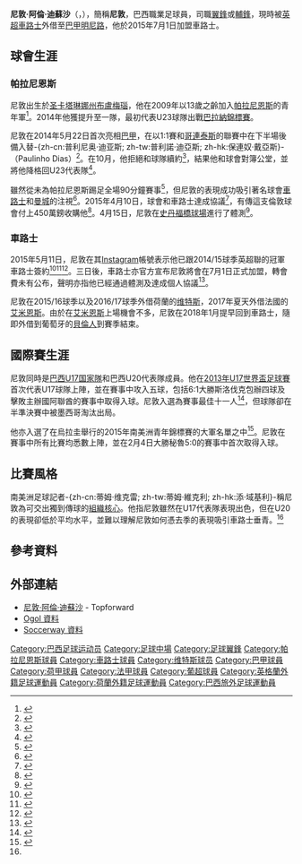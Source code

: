 {{Portuguese name|Allan|De Souza}}
{{noteTA|G1=足球|G2=南美球會|G3=英超|G4=巴甲|1=zh-cn:纳坦·阿兰·德索萨; zh-tw:納坦·阿倫·德索薩; zh-hk:尼敦·阿倫·迪蘇沙|2=zh-cn:纳坦; zh-tw:納坦; zh-hk:尼敦}}{{Infobox football biography
| name                = 尼敦<br>Nathan
| image               = Nathan Allan de Souza.jpg
| image_size          = 
| caption             = 
| fullname            = Nathan Allan de Souza
| birth_date          = {{Birth date and age|1996|3|13|df=yes}}
| birth_place         = {{BRA}}[[布盧梅瑙|布盧梅瑙]]
| height              = {{height|m=1.77}}
| position            = [[中場|中場]]
| currentclub         = [[米內羅競技俱樂部|明尼路]] ([[車路士|車路士]]外借)
| clubnumber          = 23
| youthyears1         = 2009–2013
| youthclubs1         = [[帕拉尼恩斯|帕拉尼恩斯]]
| years1              = 2013–2015
| clubs1              = [[帕拉尼恩斯|帕拉尼恩斯]]
| caps1               = 11
| goals1              = 0
| years2              = 2015–
| clubs2              = [[切尔西足球俱乐部|切尔西]]
| caps2               = 0
| goals2              = 0
| years3              = 2015–2017
| clubs3              = → [[維迪斯職業足球基金會|维特斯]] (外借)
| caps3               = 45
| goals3              = 6
| years4              = 2017–2018
| clubs4              = → [[艾米恩斯體育會|艾米恩斯]] (外借)
| caps4               = 1
| goals4              = 0
| years5              = 2017–2018
| clubs5              = → [[艾米恩斯體育會|艾米恩斯二隊]] (外借)
| caps5               = 2
| goals5              = 0
| years6              = 2018
| clubs6              = → [[貝倫人足球俱樂部|貝倫人]] (外借)
| caps6               = 13
| goals6              = 2
| years7              = 2018-
| clubs7             = → [[米內羅競技俱樂部|明尼路]] (外借)
| caps7               = 0
| goals7              = 0
| nationalyears1      = 2013–2014
| nationalteam1       = [[巴西17岁以下国家足球队|巴西U17]]
| nationalcaps1       = 5
| nationalgoals1      = 5
| nationalyears2      = 2014–2015
| nationalteam2       = [[巴西20岁以下国家足球队|巴西U20]]
| nationalcaps2       = 14
| nationalgoals2      = 3
| club-update         = 2018年7月24日
| nationalteam-update = 2015年2月7日
}}

'''尼敦·阿倫·迪蘇沙'''（{{lang-pt|'''Nathan Allan de Souza'''}}，{{bd|1996年|3月13日}}），簡稱'''尼敦'''，巴西職業足球員，司職[[翼鋒|翼鋒]]或[[輔鋒|輔鋒]]，現時被[[英超|英超]][[車路士|車路士]]外借至[[巴甲|巴甲]][[米內羅競技俱樂部|明尼路]]，他於2015年7月1日加盟車路士。

==球會生涯==
===帕拉尼恩斯===
尼敦出生於[[圣卡塔琳娜州|圣卡塔琳娜州]][[布盧梅瑙|布盧梅瑙]]，他在2009年以13歲之齡加入[[帕拉尼恩斯|帕拉尼恩斯]]的青年軍<ref>{{cite web|url=http://www.atleticoparanaense.com/site/noticias/detalhe/27524/Sub-17-Reserva-protagonista-Nathan-foi-decisivo-para-o-ttulo-da-Copa-Brasil|title=Sub-17: Reserva protagonista, Nathan foi decisivo para o título da Copa Brasil|trans_title=Under-17s: Protagonist substitute, Nathan was decisive to Copa Brasil's title|publisher=Atlético Paranaense's official website|language=pt|date=22 July 2012|accessdate=15 April 2015|archive-url=https://web.archive.org/web/20160304090358/http://www.atleticoparanaense.com/site/noticias/detalhe/27524/Sub-17-Reserva-protagonista-Nathan-foi-decisivo-para-o-ttulo-da-Copa-Brasil|archive-date=2016-03-04|dead-url=yes}}</ref>。2014年他獲提升至一隊，最初代表U23球隊出戰[[巴拉納錦標賽|巴拉納錦標賽]]。

尼敦在2014年5月22日首次亮相[[巴甲|巴甲]]，在以1:1賽和[[哥連泰斯|哥連泰斯]]的聯賽中在下半場後備入替-{zh-cn:普利尼奥·迪亚斯; zh-tw:普利諾·迪亞斯; zh-hk:保連奴·戴亞斯}-（Paulinho Dias）<ref>{{cite web|url=http://globoesporte.globo.com/jogo/brasileirao2014/21-05-2014/corinthians-atletico-pr.html|title=Atlético-PR arranca empate com o Timão e frustra a Fiel mais uma vez|trans_title=Atlético-PR gets a draw against ''Timão'' and frustrates ''Fiel'' once more|publisher=Globo Esporte|language=pt|date=22 May 2014|accessdate=15 April 2015|archive-date=2014-05-25|archive-url=https://web.archive.org/web/20140525025518/http://globoesporte.globo.com/jogo/brasileirao2014/21-05-2014/corinthians-atletico-pr.html|dead-url=no}}</ref>。在10月，他拒絕和球隊續約<ref>{{cite web|url=http://globoesporte.globo.com/futebol/times/atletico-pr/noticia/2014/10/atletico-pr-tenta-renovar-contrato-de-nathan-mas-jogador-rejeita-proposta.html|title=Atlético-PR tenta renovar contrato de Nathan, mas jogador rejeita proposta|trans_title=Atlético-PR tries to renew Nathan's contract, but player rejects bid|publisher=Globo Esporte|language=pt|date=6 October 2014|accessdate=15 April 2015|archive-date=2020-07-10|archive-url=https://web.archive.org/web/20200710014359/http://globoesporte.globo.com/pr/futebol/times/atletico-pr/noticia/2014/10/atletico-pr-tenta-renovar-contrato-de-nathan-mas-jogador-rejeita-proposta.html|dead-url=no}}</ref>，結果他和球會對簿公堂，並將他降格回U23代表隊<ref>{{cite web|url=http://globoesporte.globo.com/futebol/times/atletico-pr/noticia/2014/12/jovem-do-atletico-pr-sofre-com-extra-campo-mas-garante-sei-o-que-quero.html#atleta-nathan|title=Jovem do Atlético-PR sofre com extra-campo, mas garante: "Sei o que quero"|trans_title=Atlético-PR's youngster suffers with outside, but assures: "I know what I want"|publisher=Globo Esporte|language=pt|date=10 December 2014|accessdate=15 April 2015|archive-date=2020-07-10|archive-url=https://web.archive.org/web/20200710014358/http://globoesporte.globo.com/pr/futebol/times/atletico-pr/noticia/2014/12/jovem-do-atletico-pr-sofre-com-extra-campo-mas-garante-sei-o-que-quero.html#atleta-nathan|dead-url=no}}</ref>。

雖然從未為帕拉尼恩斯踢足全場90分鐘賽事<ref name=bleacher>{{cite web|url=http://bleacherreport.com/articles/2432541-chelsea-transfer-news-nathan-deal-doubted-latest-oscar-and-danny-rose-rumours|title=Chelsea Transfer News: Nathan Deal Doubted, Latest Oscar and Danny Rose Rumours|publisher=Bleacher Report|date=16 April 2015|accessdate=16 April 2015|first=Nick|last=Akerman|archive-date=2015-04-19|archive-url=https://web.archive.org/web/20150419025002/http://bleacherreport.com/articles/2432541-chelsea-transfer-news-nathan-deal-doubted-latest-oscar-and-danny-rose-rumours|dead-url=no}}</ref>，但尼敦的表現成功吸引著名球會[[車路士|車路士]]和[[曼彻斯特城足球俱乐部|曼城]]的注視<ref>{{cite web|url=http://www.express.co.uk/sport/football/570606/Brazil-Chelsea-wonderkid-4-5m-medical|title=Brazil wonderkid set to COMPLETE £4.5m Chelsea move TODAY|date=15 April 2015|accessdate=16 April 2015|archive-date=2015-04-18|archive-url=https://web.archive.org/web/20150418000407/http://www.express.co.uk/sport/football/570606/Brazil-Chelsea-wonderkid-4-5m-medical|dead-url=no}}</ref>。2015年4月10日，球會和車路士達成協議<ref>{{cite web|url=http://globoesporte.globo.com/futebol/times/atletico-pr/noticia/2015/04/atletico-pr-e-nathan-fazem-acordo-e-meia-deve-defender-o-chelsea.html|title=Atlético-PR e Nathan fazem acordo e meia deve defender o Chelsea|trans_title=Atlético-PR and Nathan reach agreement and midfielder may play for Chelsea|publisher=Globo Esporte|language=pt|date=10 April 2015|accessdate=15 April 2015|archive-date=2015-04-14|archive-url=https://web.archive.org/web/20150414024420/http://globoesporte.globo.com/futebol/times/atletico-pr/noticia/2015/04/atletico-pr-e-nathan-fazem-acordo-e-meia-deve-defender-o-chelsea.html|dead-url=no}}</ref>，有傳這支倫敦球會付上450萬鎊收購他<ref>{{cite web|url=http://www.espnfc.com/story/2400108/chelsea-to-sign-brazil-and-atletico-paranaense-teenager-nathan-sources|title=Chelsea to sign Brazil and Atletico Paranaense teenager Nathan - sources|publisher=[[ESPN_FC|ESPN FC]]|date=15 April 2015|accessdate=15 April 2015|archive-date=2015-04-18|archive-url=https://web.archive.org/web/20150418115223/http://www.espnfc.com/story/2400108/chelsea-to-sign-brazil-and-atletico-paranaense-teenager-nathan-sources|dead-url=no}}</ref>。4月15日，尼敦在[[史丹福橋球場|史丹福橋球場]]進行了體測<ref>{{cite web|url=http://www1.skysports.com/football/news/11668/9806928/sky-sources-brazilian-nathan-undergoing-chelsea-medical|title=Nathan to join Chelsea|publisher=Sky Sports|date=16 April 2015|accessdate=16 April 2015|archive-date=2015-04-15|archive-url=https://web.archive.org/web/20150415224927/http://www1.skysports.com/football/news/11668/9806928/sky-sources-brazilian-nathan-undergoing-chelsea-medical|dead-url=no}}</ref>。

===車路士===
2015年5月11日，尼敦在其[[Instagram|Instagram]]帳號表示他已跟2014/15球季英超聯的冠軍車路士簽約<ref>{{citeweb|url=http://www.goal.com/en-gb/news/2892/transfer-zone/2015/05/11/11643022/brazilian-starlet-nathan-confirms-chelsea-move?CMPID=TWUK_150511_nathanchelsea/|last=|first=|title=Brazilian starlet Nathan confirms Chelsea move|date=11 May 2015|publisher=Goal|accessdate=11 May 2015|archive-date=2019-11-30|archive-url=https://web.archive.org/web/20191130145302/https://www.goal.com/en-gb/news/2892/transfer-zone/2015/05/11/11643022/brazilian-starlet-nathan-confirms-chelsea-move?CMPID=TWUK_150511_nathanchelsea%2F|dead-url=no}}</ref><ref>{{citeweb|url=http://www.express.co.uk/sport/football/576577/Chelsea-Nathan-Brazil?utm_source=twitterfeed&utm_medium=twitter/|last=Chapman|first=Anthony|title=Chelsea sign Brazilian playmaker Nathan|date=11 May 2015|publisher=Express|accessdate=11 May 2015|archive-date=2019-11-29|archive-url=https://web.archive.org/web/20191129071232/https://www.express.co.uk/sport/football/576577/Chelsea-Nathan-Brazil?utm_source=twitterfeed&utm_medium=twitter%2F|dead-url=no}}</ref><ref>{{citeweb|url=http://www.dailymail.co.uk/sport/football/article-3077469/Nathan-signs-Chelsea-Brazilian-wonderkid-takes-Instagram-confirm-4-5million-deal-Jose-Mourinho-s-side.html?ITO=1490&ns_mchannel=rss&ns_campaign=1490&utm_medium=twitter&utm_source=twitterfeed|last=Ashton|first=Neil|title=Chelsea target Nathan confirms Blues signing with Instagram post and will join in £4.5million deal from Atletico Paranaense|publisher=Daily Mail|accessdate=11 May 2015|archive-date=2015-05-18|archive-url=https://web.archive.org/web/20150518103153/http://www.dailymail.co.uk/sport/football/article-3077469/Nathan-signs-Chelsea-Brazilian-wonderkid-takes-Instagram-confirm-4-5million-deal-Jose-Mourinho-s-side.html?ITO=1490&ns_mchannel=rss&ns_campaign=1490&utm_medium=twitter&utm_source=twitterfeed|dead-url=no}}</ref>。三日後，車路士亦官方宣布尼敦將會在7月1日正式加盟，轉會費未有公布，聲明亦指他已經通過體測及達成個人協議<ref>{{cite news|title=Nathan: Chelsea sign Brazilian midfielder for undisclosed fee|url=http://www.bbc.co.uk/sport/0/football/32744221|accessdate=14 May 2015|work=BBC Sport|date=14 May 2015|archive-date=2015-05-16|archive-url=https://web.archive.org/web/20150516101517/http://www.bbc.co.uk/sport/0/football/32744221|dead-url=no}}</ref>。

尼敦在2015/16球季以及2016/17球季外借荷蘭的[[維迪斯職業足球基金會|维特斯]]，2017年夏天外借法國的[[艾米恩斯體育會|艾米恩斯]]。由於在[[艾米恩斯體育會|艾米恩斯]]上場機會不多，尼敦在2018年1月提早回到車路士，隨即外借到葡萄牙的[[貝倫人足球俱樂部|貝倫人]]到賽季結束。

==國際賽生涯==
尼敦同時是[[巴西17岁以下国家足球队|巴西U17国家隊]]和巴西U20代表隊成員。他在[[2013年U17世界盃足球賽|2013年U17世界盃足球賽]]首次代表U17球隊上陣，並在賽事中攻入五球，包括6:1大勝斯洛伐克包辦四球及擊敗主辦國阿聯酋的賽事中取得入球。尼敦入選為賽事最佳十一人<ref>{{cite web|url=http://www.fifa.com/tournaments/archive/u17worldcup/uae2013/index.html|title=2013 FIFA U17 World Cup - FIFA|publisher=FIFA|accessdate=2014-05-31|archive-date=2014-10-11|archive-url=https://web.archive.org/web/20141011183838/http://www.fifa.com/tournaments/archive/u17worldcup/uae2013/index.html|dead-url=no}}</ref>，但球隊卻在半準決賽中被墨西哥淘汰出局。

他亦入選了在烏拉圭舉行的2015年南美洲青年錦標賽的大軍名單之中<ref>{{cite web|url=http://esporteinterativo.com.br/futebol-brasileiro/tecnico-alexandre-gallo-convoca-selecao-brasileira-que-disputara-o-sul-americano-sub-20/|title=Gallo convoca seleção brasileira que disputará o Sul-Americano sub-20|trans_title=Gallo calls up Brazil national team which will play in South American under-20|publisher=[[Esporte_Interativo|Esporte Interativo]]|language=pt|date=27 November 2014|accessdate=24 January 2015|deadurl=yes|archiveurl=https://web.archive.org/web/20150128114022/http://esporteinterativo.com.br/futebol-brasileiro/tecnico-alexandre-gallo-convoca-selecao-brasileira-que-disputara-o-sul-americano-sub-20/|archivedate=2015年1月28日}}</ref>。尼敦在賽事中所有比賽均悉數上陣，並在2月4日大勝秘魯5:0的賽事中首次取得入球。

==比賽風格==
南美洲足球記者-{zh-cn:蒂姆·维克雷; zh-tw:蒂姆·維克利; zh-hk:添·域基利}-稱尼敦為可交出獨到傳球的[[組織核心|組織核心]]。他指尼敦雖然在U17代表隊表現出色，但在U20的表現卻低於平均水平，並難以理解尼敦如何憑去季的表現吸引車路士垂青。<ref name=bleacher/>

==參考資料==
{{reflist|2}}

==外部連結==
*[http://thetopforward.com/view?id=117 尼敦·阿倫·迪蘇沙] {{Wayback|url=http://thetopforward.com/view?id=117 |date=20150722034115 }} - Topforward
*[http://www.ogol.com.br/jogador.php?id=375082 Ogol 資料] {{Wayback|url=http://www.ogol.com.br/jogador.php?id=375082 |date=20220522191057 }} {{pt icon}}
*[http://uk.soccerway.com/players/nathan-allan-de-souza/319141/ Soccerway 資料] {{Wayback|url=http://uk.soccerway.com/players/nathan-allan-de-souza/319141/ |date=20150729002943 }}

{{DEFAULTSORT:Nathan Allan de Souza}}
[[Category:巴西足球运动员|Category:巴西足球运动员]]
[[Category:足球中場|Category:足球中場]]
[[Category:足球翼鋒|Category:足球翼鋒]]
[[Category:帕拉尼恩斯球員|Category:帕拉尼恩斯球員]]
[[Category:車路士球員|Category:車路士球員]]
[[Category:维特斯球员|Category:维特斯球员]]
[[Category:巴甲球員|Category:巴甲球員]]
[[Category:荷甲球員|Category:荷甲球員]]
[[Category:法甲球員|Category:法甲球員]]
[[Category:葡超球員|Category:葡超球員]]
[[Category:英格蘭外籍足球運動員|Category:英格蘭外籍足球運動員]]
[[Category:荷蘭外籍足球運動員|Category:荷蘭外籍足球運動員]]
[[Category:巴西旅外足球運動員|Category:巴西旅外足球運動員]]